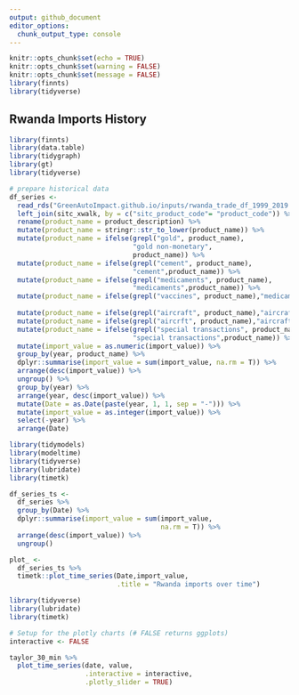 ```yaml
---
output: github_document
editor_options: 
  chunk_output_type: console
---
```


```r
knitr::opts_chunk$set(echo = TRUE)
knitr::opts_chunk$set(warning = FALSE)
knitr::opts_chunk$set(message = FALSE)
library(finnts)
library(tidyverse)
```

## Rwanda Imports History

```r
library(finnts)
library(data.table)
library(tidygraph)
library(gt)
library(tidyverse)

# prepare historical data
df_series <-
  read_rds("GreenAutoImpact.github.io/inputs/rwanda_trade_df_1999_2019.rds") %>%
  left_join(sitc_xwalk, by = c("sitc_product_code"= "product_code")) %>%
  rename(product_name = product_description) %>%
  mutate(product_name = stringr::str_to_lower(product_name)) %>%
  mutate(product_name = ifelse(grepl("gold", product_name),
                               "gold non-monetary",
                               product_name)) %>% 
  mutate(product_name = ifelse(grepl("cement", product_name),
                               "cement",product_name)) %>% 
  mutate(product_name = ifelse(grepl("medicaments", product_name),
                               "medicaments",product_name)) %>% 
  mutate(product_name = ifelse(grepl("vaccines", product_name),"medicaments",product_name)) %>% 
  
  mutate(product_name = ifelse(grepl("aircraft", product_name),"aircraft",product_name)) %>%
  mutate(product_name = ifelse(grepl("aircrft", product_name),"aircraft",product_name)) %>%
  mutate(product_name = ifelse(grepl("special transactions", product_name),
                               "special transactions",product_name)) %>%
  mutate(import_value = as.numeric(import_value)) %>%
  group_by(year, product_name) %>%
  dplyr::summarise(import_value = sum(import_value, na.rm = T)) %>% 
  arrange(desc(import_value)) %>%
  ungroup() %>% 
  group_by(year) %>%  
  arrange(year, desc(import_value)) %>%  
  mutate(Date = as.Date(paste(year, 1, 1, sep = "-"))) %>%
  mutate(import_value = as.integer(import_value)) %>%
  select(-year) %>%
  arrange(Date) 

library(tidymodels)
library(modeltime)
library(tidyverse)
library(lubridate)
library(timetk)

df_series_ts <- 
  df_series %>%
  group_by(Date) %>%
  dplyr::summarise(import_value = sum(import_value, 
                                      na.rm = T)) %>% 
  arrange(desc(import_value)) %>%
  ungroup() 

plot_ <-
  df_series_ts %>%
  timetk::plot_time_series(Date,import_value,
                           .title = "Rwanda imports over time")
```


```r
library(tidyverse)
library(lubridate)
library(timetk)

# Setup for the plotly charts (# FALSE returns ggplots)
interactive <- FALSE

taylor_30_min %>% 
  plot_time_series(date, value, 
                   .interactive = interactive,
                   .plotly_slider = TRUE)

```
